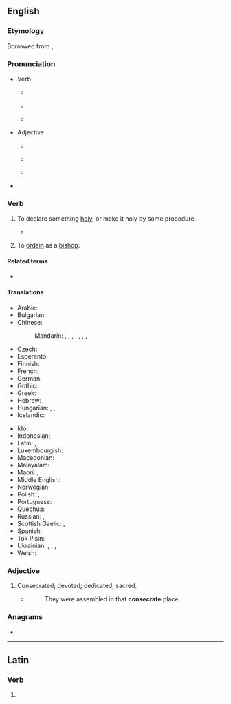 ==English==

===Etymology===
Borrowed from {{bor|en|la|cōnsecrāre}}, {{m|la|cōnsecrātus}}.

===Pronunciation===
* Verb
** {{a|RP}} {{IPA|en|/ˈkɒnsəkɹeɪt/}}
** {{audio|en|LL-Q1860 (eng)-Vealhurl-consecrate.wav|Audio (UK)}}
** {{a|GA}} {{IPA|en|/ˈkɑnsəkɹeɪt/}}
* Adjective
** {{a|RP}} {{IPA|en|/ˈkɒnsəkɹət/}}
** {{audio|en|LL-Q1860 (eng)-Vealhurl-consecrate2.wav|Audio (UK)}}
** {{a|GA}} {{IPA|en|/ˈkɑnsəkɹət/}}
* {{hyph|en|con|se|crate}}

===Verb===
{{en-verb}}

# {{lb|en|transitive}} To declare something [[holy]], or make it holy by some procedure.
#: {{syn|en|behallow|hallow|Thesaurus:consecrate}}
#: {{ant|en|desecrate|defile|Thesaurus:desecrate}}
#* {{RQ:Lincoln Gettysburg|Bliss|2|passage=But, in a larger sense, we can not dedicate—we can not '''consecrate'''—we can not hallow—this ground. The brave men, living and dead, who struggled here, have '''consecrated''' it, far above our poor power to add or detract.}}
# {{lb|en|transitive|Roman Catholicism|specifically}} To [[ordain]] as a [[bishop]].

====Related terms====
* {{l|en|consecration}}

====Translations====
{{trans-top|declare holy, or make holy by some procedure}}
* Arabic: {{t+|ar|قَدَّسَ}}
* Bulgarian: {{t+|bg|освещавам}}
* Chinese:
*: Mandarin: {{t|cmn|[[奉]][[為]][[神聖]]}}, {{t|cmn|[[奉]][[为]][[神圣]]|tr=fèngwéi shénshèng}}, {{t|cmn|[[成為]][[聖潔]]}}, {{t|cmn|[[成为]][[圣洁]]|tr=chéngwéi shèngjié}}, {{t|cmn|[[使]][[聖化]]}}, {{t|cmn|[[使]][[圣化]]|tr=shǐ shènghuà}}, {{t+|cmn|開光}}, {{t+|cmn|开光|tr=kāiguāng}}
* Czech: {{t|cs|zasvětit}}
* Esperanto: {{t|eo|konsekri}}
* Finnish: {{t+|fi|pyhittää}}
* French: {{t+|fr|consacrer}}
* German: {{t+|de|weihen}}
* Gothic: {{t|got|𐍅𐌴𐌹𐌷𐌰𐌽}}
* Greek: {{t+|el|αγιάζω}}
* Hebrew: {{t|he|קידש|alt=קידש \ קִדֵּשׁ|tr=kidésh}}
* Hungarian: {{t+|hu|szentel}}, {{t+|hu|felszentel}}, {{t+|hu|megszentel}}
* Icelandic: {{t|is|helga}}
{{trans-mid}}
* Ido: {{t+|io|konsekracar}}
* Indonesian: {{t+|id|menahbiskan}}
* Latin: {{t|la|sanciō}}, {{t|la|consecrō}}
* Luxembourgish: {{t|lb|weien}}
* Macedonian: {{t|mk|осветува}}
* Malayalam: {{t+|ml|പവിത്രീകരിക്കുക}}
* Maori: {{t|mi|whakatapu}}, {{t|mi|whakataputapu}}
* Middle English: {{t|enm|sacren}}
* Norwegian: {{t+|no|konsekrere}}
* Polish: {{t+|pl|święcić|impf}}, {{t+|pl|poświęcić|pf}}
* Portuguese: {{t+|pt|consagrar}}
* Quechua: {{t|qu|willkachay}}
* Russian: {{t+|ru|освяща́ть|impf}}, {{t+|ru|освяти́ть|pf}}
* Scottish Gaelic: {{t|gd|coisrig}}, {{t|gd|naomhaich}}
* Spanish: {{t+|es|consagrar}}
* Tok Pisin: {{t+|tpi|tambuim}}
* Ukrainian: {{t|uk|висвя́чувати}}, {{t|uk|ви́святити|pf}}, {{t|uk|освя́чувати|impf}}, {{t|uk|освяти́ти|pf}}
* Welsh: {{t+|cy|cysegru}}
{{trans-bottom}}

===Adjective===
{{en-adj}}

# Consecrated; devoted; dedicated; sacred.
#* {{RQ:Bacon Henry 7}}
#*: They were assembled in that '''consecrate''' place.

===Anagrams===
* {{anagrams|en|a=acceenorst|concreates}}

{{topics|en|Religion}}

----

==Latin==

===Verb===
{{la-verb-form|cōnsecrāte}}

# {{inflection of|la|cōnsecrō||2|p|pres|actv|impr}}